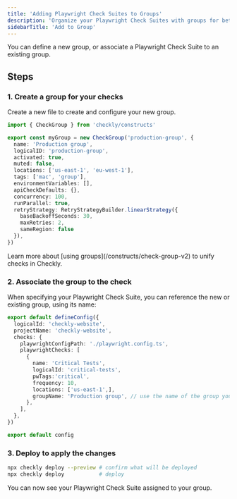 ```yaml
---
title: 'Adding Playwright Check Suites to Groups'
description: 'Organize your Playwright Check Suites with groups for better management and shared configuration.'
sidebarTitle: 'Add to Group'
---
```


You can define a new group, or associate a Playwright Check Suite to an existing group.

## Steps

### 1. Create a group for your checks

Create a new file to create and configure your new group.

```typescript website-group.check.ts
import { CheckGroup } from 'checkly/constructs'

export const myGroup = new CheckGroup('production-group', {
  name: 'Production group',
  logicalID: 'production-group',
  activated: true,
  muted: false,
  locations: ['us-east-1', 'eu-west-1'],
  tags: ['mac', 'group'],
  environmentVariables: [],
  apiCheckDefaults: {},
  concurrency: 100,
  runParallel: true,
  retryStrategy: RetryStrategyBuilder.linearStrategy({
    baseBackoffSeconds: 30,
    maxRetries: 2,
    sameRegion: false
  }),
})
```

<Tip>
Learn more about [using groups](/constructs/check-group-v2) to unify checks in Checkly.
</Tip>

### 2. Associate the group to the check

When specifying your Playwright Check Suite, you can reference the new or existing group, using its name:

```typescript checkly.config.ts highlight={13}
export default defineConfig({
  logicalId: 'checkly-website',
  projectName: 'checkly-website',
  checks: {
    playwrightConfigPath: './playwright.config.ts',
    playwrightChecks: [
      {
        name: 'Critical Tests',
        logicalId: 'critical-tests',
        pwTags:'critical',
        frequency: 10,
        locations: ['us-east-1',],
        groupName: 'Production group', // use the name of the group you created
      },
    ],
  },
})

export default config
```

### 3. Deploy to apply the changes

```bash
npx checkly deploy --preview # confirm what will be deployed
npx checkly deploy           # deploy
```

You can now see your Playwright Check Suite assigned to your group.
